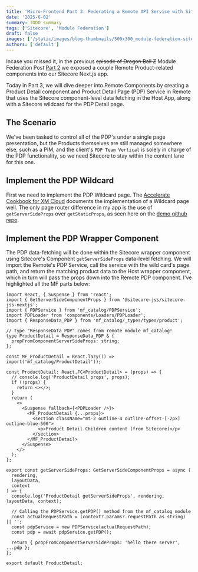 ```yaml
---
title: 'Micro-Frontend Part 3: Federating a Remote API Service with Sitecore Component-level Data Fetching.'
date: '2025-6-02'
summary: TODO summary
tags: ['Sitecore', 'Module Federation']
draft: false
images: ['/static/images/blog-thumbnails/500x300_module-federation-sitecore.png']
authors: ['default']
---
```


Incase you missed it, in the previous ~~episode of Dragon Ball Z~~ Module Federation Post [Part 2](/blog/2025/microfrontends-part-2-injecting-federated-components-into-sitecore-apps) we exposed a couple Remote Product-related components into our Sitecore Next.js app. 

Today in Part 3, we will dive deeper into Remote Components by creating a Product Detail component and Product Detail Page (PDP) Service in Remote that uses the Sitecore component-level data fetching in the Host App, along with a Sitecore wildcard for the PDP Detail page.

## The Scenario
We've been tasked to control all of the PDP's under a single page presentation, but the Products themselves are still managed somewhere else, such as a PIM, and the client's `PDP Team Vertical` is solely in charge of the PDP functionality, so we need Sitecore to stay within the content lane for this one.

## Implement the PDP Wildcard
First we need to implement the PDP Wildcard page. The [Accelerate Cookbook for XM Cloud](https://developers.sitecore.com/learn/accelerate/xm-cloud/implementation/information-architecture/wildcard-pages) documents the implementation of a Wildcard page well. The only page router difference in my app is the use of `getServerSideProps` over `getStaticProps`, as seen here on the [demo github repo](https://github.com/bewards/MicroFrontend-Sitecore/blob/main/mf_marketing/headapps/nextjs-starter/src/pages/product/%5B...path%5D.tsx).

## Implement the PDP Wrapper Component
The PDP data-fetching will be done within the Sitecore wrapper component using Sitecore's Component `getServerSideProps` data-level fetching. We will import the Remote's PDP Service, call the service with the wild card's page path, and return the matching product data to the Host wrapper component, which in turn will pass the props down into the Remote PDP component. I've highlighted all the MF parts below:

```tsx {3} showLineNumbers
import React, { Suspense } from 'react';
import { GetServerSideComponentProps } from '@sitecore-jss/sitecore-jss-nextjs';
import { PDPService } from 'mf_catalog/PDPService';
import PDPLoader from 'components/Loaders/PDPLoader';
import { ResponseData_PDP } from 'mf_catalog/_types/types/product';

// type "ResponseData_PDP" comes from remote module mf_catalog!
type ProductDetail = ResponseData_PDP & {
  propFromComponentServerSideProps: string;
};

const MF_ProductDetail = React.lazy(() => import('mf_catalog/ProductDetail'));

const ProductDetail: React.FC<ProductDetail> = (props) => {
  // console.log('ProductDetail props', props);
  if (!props) {
    return <></>;
  }
  return (
    <>
      <Suspense fallback={<PDPLoader />}>
        <MF_ProductDetail {...props}>
          <section className="mt-2 outline-4 outline-offset-[-2px] outline-blue-500">
            <p>Product Detail Children content (from Sitecore)</p>
          </section>
        </MF_ProductDetail>
      </Suspense>
    </>
  );
};

export const getServerSideProps: GetServerSideComponentProps = async (
  rendering,
  layoutData,
  context
) => {
  console.log('ProductDetail getServerSideProps', rendering, layoutData, context);

  // Calling the PDPService.getPDP() method from the mf_catalog module
  const actualRequestPath = (context?.params?.requestPath as string) || '';
  const pdpService = new PDPService(actualRequestPath);
  const pdp = await pdpService.getPDP();

  return { propFromComponentServerSideProps: 'hello there server', ...pdp };
};

export default ProductDetail;
```